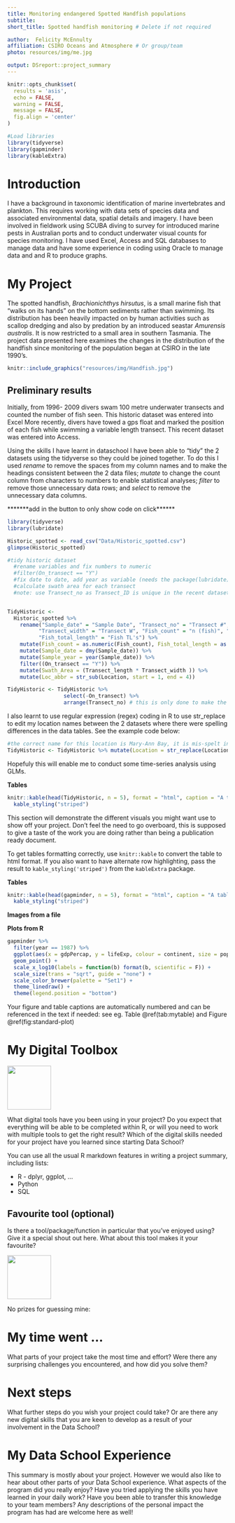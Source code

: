 ```yaml
---
title: Monitoring endangered Spotted Handfish populations
subtitle: 
short_title: Spotted handfish monitoring # Delete if not required

author:  Felicity McEnnulty
affiliation: CSIRO Oceans and Atmosphere # Or group/team
photo: resources/img/me.jpg

output: DSreport::project_summary
---
```

```r
knitr::opts_chunk$set(
  results = 'asis',
  echo = FALSE,
  warning = FALSE,
  message = FALSE,
  fig.align = 'center'
)

#Load libraries
library(tidyverse)
library(gapminder)
library(kableExtra)
```


# Introduction
I have a background in taxonomic identification of marine invertebrates and plankton. This requires working with data sets of species data and associated environmental data, spatial details and imagery. I have been involved in fieldwork using SCUBA diving to survey for introduced marine pests in Australian ports and to conduct underwater visual counts for species monitoring. I have used Excel, Access and SQL databases to manage data and have some experience in coding using Oracle to manage data and and R to produce graphs.


# My Project

The spotted handfish, _Brachionichthys hirsutus_, is a small marine fish that "walks on its hands" on the bottom sediments rather than swimming. Its distribution has been heavily impacted on by human activities such as scallop dredging and also by predation by an introduced seastar _Amurensis australis_. It is now restricted to a small area in southern Tasmania. The project data presented here examines the changes in the distribution of the handfish since monitoring of the population began at CSIRO in the late 1990's.

```r
knitr::include_graphics("resources/img/Handfish.jpg")
```


## Preliminary results
Initially, from 1996- 2009 divers swam 100 metre underwater transects and counted the number of fish seen. This historic dataset was entered into Excel More recently, divers have towed a gps float and marked the position of each fish while swimming a variable length transect. This recent dataset was entered into Access.

Using the skills I have learnt in dataschool I have been able to "tidy" the 2 datasets using the tidyverse so they could be joined together. To do this I used *rename* to remove the spaces from my column names and to make the headings consistent between the 2 data files; *mutate* to change the count column from characters to numbers to enable statistical analyses; *filter* to remove those unnecessary data rows; and *select* to remove the unnecessary data columns. 

*******add in the button to only show code on click******
```r
library(tidyverse)
library(lubridate)

Historic_spotted <- read_csv("Data/Historic_spotted.csv")
glimpse(Historic_spotted)

#tidy historic dataset 
  #rename variables and fix numbers to numeric
  #filter(On_transect == "Y")
  #fix date to date, add year as variable (needs the package(lubridate))
  #calculate swath area for each transect
  #note: use Transect_no as Transect_ID is unique in the recent dataset


TidyHistoric <- 
  Historic_spotted %>% 
    rename("Sample_date" = "Sample Date", "Transect_no" = "Transect #", "Transect_length" = "Transect L", 
          "Transect_width" = "Transect W", "Fish_count" = "n (fish)", "On_transect" = "On Transect", 
          "Fish_total_length" = "Fish TL's") %>% 
    mutate(Fish_count = as.numeric(Fish_count), Fish_total_length = as.numeric(Fish_total_length)) %>%
    mutate(Sample_date = dmy(Sample_date)) %>% 
    mutate(Sample_year = year(Sample_date)) %>% 
    filter((On_transect == "Y")) %>% 
    mutate(Swath_Area = (Transect_length * Transect_width )) %>% 
    mutate(Loc_abbr = str_sub(Location, start = 1, end = 4))

TidyHistoric <- TidyHistoric %>% 
                  select(-On_transect) %>%
                  arrange(Transect_no) # this is only done to make the table more interesting in the poster

```

I also learnt to use regular expression (regex) coding in R to use str_replace to edit my location names between the 2 datasets where there were spelling differences in the data tables. See the example code below:
```r
#the correct name for this location is Mary-Ann Bay, it is mis-spelt in the historic dataset
TidyHistoric <- TidyHistoric %>% mutate(Location = str_replace(Location,'Mary-Anne Bay', "Mary-Ann Bay"))
```

Hopefuly this will enable me to conduct some time-series analysis using GLMs.

**Tables**
```r
knitr::kable(head(TidyHistoric, n = 5), format = "html", caption = "A tidy data table") %>% 
  kable_styling("striped")
```


This section will demonstrate the different visuals you might want use to show off your 
project. Don't feel the need to go overboard, this is supposed to give a taste of the work you are
doing rather than being a publication ready document.

To get tables formatting correctly, use `knitr::kable` to convert the table to html format. If
you also want to have alternate row highlighting, pass the result to `kable_styling('striped')` 
from the `kableExtra` package.

**Tables**
```r
knitr::kable(head(gapminder, n = 5), format = "html", caption = "A table of data") %>% 
  kable_styling("striped")
```

**Images from a file**



**Plots from R**
```r
gapminder %>% 
  filter(year == 1987) %>% 
  ggplot(aes(x = gdpPercap, y = lifeExp, colour = continent, size = pop)) +
  geom_point() +
  scale_x_log10(labels = function(b) format(b, scientific = F)) +
  scale_size(trans = "sqrt", guide = "none") +
  scale_color_brewer(palette = "Set1") +
  theme_linedraw() +
  theme(legend.position = "bottom")
```

Your figure and table captions are automatically numbered and can be referenced in the text
if needed: see eg. Table \@ref(tab:mytable) and Figure \@ref(fig:standard-plot)

# My Digital Toolbox

![](resources/img/tidyverse.png){width=100px}

What digital tools have you been using in your project? Do you expect that everything will be able 
to be completed within R, or will you need to work with multiple tools to get the right result?
Which of the digital skills needed for your project have you learned since starting Data School?

You can use all the usual R markdown features in writing a project summary, including lists:

* R - dplyr, ggplot, ...
* Python
* SQL

## Favourite tool (optional)

Is there a tool/package/function in particular that you've enjoyed using? Give it a special shout out here. What about this tool makes it your favourite?

![](https://raw.githubusercontent.com/tidyverse/ggplot2/master/man/figures/logo.png){.pull-right width=100px}

No prizes for guessing mine:

# My time went ...

What parts of your project take the most time and effort? Were there any surprising challenges you
encountered, and how did you solve them?

# Next steps

What further steps do you wish your project could take? Or are there any new digital skills that you
are keen to develop as a result of your involvement in the Data School?

# My Data School Experience

This summary is mostly about your project. However we would also like to hear about other
parts of your Data School experience. What aspects of the program did you really enjoy? Have you
tried applying the skills you have learned in your daily work? Have you been able to transfer this 
knowledge to your team members? Any descriptions of the personal impact the program has 
had are welcome here as well!
